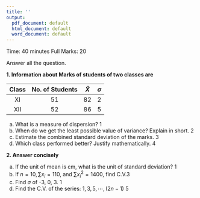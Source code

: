 ---
title: ''
output:
  pdf_document: default
  html_document: default
  word_document: default
---
\begin{center}
\begin{large}
Pabna Cadet College
\end{large}

First Fortnightly Examination - 2021

Subject: Statistics

Class: XI
\end{center}

Time: 40 minutes
\hfill
Full Marks: 20

Answer all the question.

**1. Information about Marks of students of two classes are**

| Class | No. of  Students | $\bar X$          | $\sigma$ |
|:-----:|:----------------:|:-------------:|:------------------:|
|   XI  |        51        |       82      |          2         |
|  XII  |        52        |       86      |          5         |

a. What is a measure of dispersion? \hfill 1
b. When do we get the least possible value of variance? Explain in short. \hfill 2
c. Estimate the combined standard deviation of the marks. \hfill 3
d. Which class performed better? Justify mathematically.  \hfill 4

**2. Answer concisely**

a. If the unit of mean is cm, what is the unit of standard deviation? \hfill 1
b. If $n=10, \sum x_i=110,$ and $\sum x_i^2=1400,$ find C.V.\hfill 3
c. Find $\sigma$ of -3, 0, 3. \hfill 1
d. Find the C.V. of the series: $1, 3, 5, \cdots , (2n-1)$ \hfill 5

\begin{center}
---Good Luck---
\end{center}
